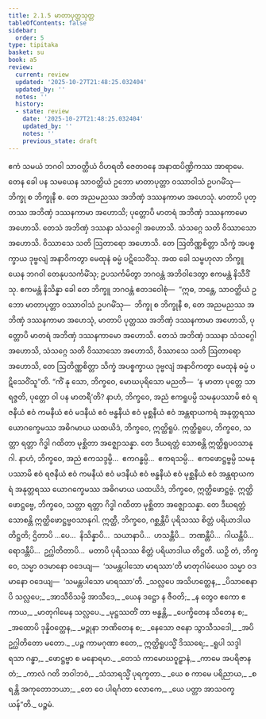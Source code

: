 ```yaml
---
title: 2.1.5 မာတာပုတ္တသုတ္တ
tableOfContents: false
sidebar:
  order: 5
type: tipitaka
basket: su
book: a5
review:
  current: review
  updated: '2025-10-27T21:48:25.032404'
  updated_by: ''
  notes: ''
  history:
  - state: review
    date: '2025-10-27T21:48:25.032404'
    updated_by: ''
    notes: ''
    previous_state: draft
---
```



<ReviewStatus review={frontmatter.review} showDetails={true} />

<HypothesisAnnotation frontmatter={frontmatter} />

<DynamicBreadcrumb />

<Division number="55" book="a5" e="ch" v="16" p="59">

<Paragraph number="341" book="a5">
ဧကံ သမယံ ဘဂဝါ သာဝတ္ထိယံ ဝိဟရတိ ဇေတဝနေ အနာထပိဏ္ဍိကဿ အာရာမေ. တေန ခေါ ပန သမယေန သာဝတ္ထိယံ ဥဘော မာတာပုတ္တာ ဝဿာဝါသံ ဥပဂမိံသု—  ဘိက္ခု စ ဘိက္ခုနီ စ. တေ အညမညဿ အဘိဏှံ ဒဿနကာမာ အဟေသုံ. မာတာပိ ပုတ္တဿ အဘိဏှံ ဒဿနကာမာ အဟောသိ; ပုတ္တောပိ မာတရံ အဘိဏှံ ဒဿနကာမော အဟောသိ. တေသံ အဘိဏှံ ဒဿနာ သံသဂ္ဂေါ အဟောသိ. သံသဂ္ဂေ သတိ ဝိဿာသော အဟောသိ. ဝိဿာသေ သတိ ဩတာရော အဟောသိ. တေ ဩတိဏ္ဏစိတ္တာ သိက္ခံ အပစ္စက္ခာယ ဒုဗ္ဗလျံ အနာဝိကတွာ မေထုနံ ဓမ္မံ ပဋိသေဝိံသု.
</Paragraph>

<Paragraph number="342" book="a5">
အထ ခေါ သမ္ဗဟုလာ ဘိက္ခူ ယေန ဘဂဝါ တေနုပသင်္ကမိံသု; ဥပသင်္ကမိတွာ ဘဂဝန္တံ အဘိဝါဒေတွာ ဧကမန္တံ နိသီဒိံသု. ဧကမန္တံ နိသိန္နာ ခေါ တေ ဘိက္ခူ ဘဂဝန္တံ ဧတဒဝေါစုံ—  “ဣဓ, ဘန္တေ, သာဝတ္ထိယံ ဥဘော မာတာပုတ္တာ ဝဿာဝါသံ ဥပဂမိံသု—  ဘိက္ခု စ ဘိက္ခုနီ စ, တေ အညမညဿ အဘိဏှံ ဒဿနကာမာ အဟေသုံ, မာတာပိ ပုတ္တဿ အဘိဏှံ ဒဿနကာမာ အဟောသိ, ပုတ္တောပိ မာတရံ အဘိဏှံ ဒဿနကာမော အဟောသိ. တေသံ အဘိဏှံ ဒဿနာ သံသဂ္ဂေါ အဟောသိ, သံသဂ္ဂေ သတိ ဝိဿာသော အဟောသိ, ဝိဿာသေ သတိ ဩတာရော အဟောသိ, တေ ဩတိဏ္ဏစိတ္တာ သိက္ခံ အပစ္စက္ခာယ ဒုဗ္ဗလျံ အနာဝိကတွာ မေထုနံ ဓမ္မံ ပဋိသေဝိံသူ”တိ.
</Paragraph>

<Paragraph number="343" book="a5">
“ကိံ နု သော, ဘိက္ခဝေ, မောဃပုရိသော မညတိ—  ‘န မာတာ ပုတ္တေ သာရဇ္ဇတိ, ပုတ္တော ဝါ ပန မာတရီ’တိ? နာဟံ, ဘိက္ခဝေ, အညံ ဧကရူပမ္ပိ သမနုပဿာမိ ဧဝံ ရဇနီယံ ဧဝံ ကမနီယံ ဧဝံ မဒနီယံ ဧဝံ ဗန္ဓနီယံ ဧဝံ မုစ္ဆနီယံ ဧဝံ အန္တရာယကရံ အနုတ္တရဿ ယောဂက္ခေမဿ အဓိဂမာယ ယထယိဒံ, ဘိက္ခဝေ, ဣတ္ထိရူပံ. ဣတ္ထိရူပေ, ဘိက္ခဝေ, သတ္တာ ရတ္တာ ဂိဒ္ဓါ ဂထိတာ မုစ္ဆိတာ အဇ္ဈောသန္နာ. တေ ဒီဃရတ္တံ သောစန္တိ ဣတ္ထိရူပဝသာနုဂါ.
</Paragraph>

<Paragraph number="344" book="a5">
နာဟံ, ဘိက္ခဝေ, အညံ ဧကသဒ္ဒမ္ပိ…  ဧကဂန္ဓမ္ပိ…  ဧကရသမ္ပိ…  ဧကဖောဋ္ဌဗ္ဗမ္ပိ သမနုပဿာမိ ဧဝံ ရဇနီယံ ဧဝံ ကမနီယံ ဧဝံ မဒနီယံ ဧဝံ ဗန္ဓနီယံ ဧဝံ မုစ္ဆနီယံ ဧဝံ အန္တရာယကရံ အနုတ္တရဿ ယောဂက္ခေမဿ အဓိဂမာယ ယထယိဒံ, ဘိက္ခဝေ, ဣတ္ထိဖောဋ္ဌဗ္ဗံ. ဣတ္ထိဖောဋ္ဌဗ္ဗေ, ဘိက္ခဝေ, သတ္တာ ရတ္တာ ဂိဒ္ဓါ ဂထိတာ မုစ္ဆိတာ အဇ္ဈောသန္နာ. တေ ဒီဃရတ္တံ သောစန္တိ ဣတ္ထိဖောဋ္ဌဗ္ဗဝသာနုဂါ.
</Paragraph>

<Paragraph number="345" book="a5">
ဣတ္ထီ, ဘိက္ခဝေ, ဂစ္ဆန္တီပိ ပုရိသဿ စိတ္တံ ပရိယာဒါယ တိဋ္ဌတိ; ဌိတာပိ …ပေ…  နိသိန္နာပိ…  သယာနာပိ…  ဟသန္တီပိ…  ဘဏန္တီပိ…  ဂါယန္တီပိ…  ရောဒန္တီပိ…  ဥဂ္ဃါတိတာပိ…  မတာပိ ပုရိသဿ စိတ္တံ ပရိယာဒါယ တိဋ္ဌတိ. ယဉှိ တံ, ဘိက္ခဝေ, သမ္မာ ဝဒမာနော ဝဒေယျ—  ‘သမန္တပါသော မာရဿာ’တိ မာတုဂါမံယေဝ သမ္မာ ဝဒမာနော ဝဒေယျ—  ‘သမန္တပါသော မာရဿာ’တိ.
</Paragraph>

<Paragraph number="346" type="verses" book="a5">
_သလ္လပေ အသိဟတ္ထေန,_  
_ပိသာစေနာပိ သလ္လပေ;_  
_အာသီဝိသမ္ပိ အာသီဒေ,_  
_ယေန ဒဋ္ဌော န ဇီဝတိ;_  
_န တွေဝ ဧကော ဧကာယ,_  
_မာတုဂါမေန သလ္လပေ._  

</Paragraph>

<Paragraph number="347" type="verses" book="a5">
_မုဋ္ဌဿတိံ တာ ဗန္ဓန္တိ,_  
_ပေက္ခိတေန သိတေန စ;_  
_အထောပိ ဒုန္နိဝတ္ထေန,_  
_မဉ္ဇုနာ ဘဏိတေန စ;_  
_နေသော ဇနော သွာသီသဒေါ,_  
_အပိ ဥဂ္ဃါတိတော မတော._  

</Paragraph>

<Paragraph number="348" type="verses" book="a5">
_ပဉ္စ ကာမဂုဏာ ဧတေ,_  
ဣတ္ထိရူပသ္မိံ ဒိဿရေ;_  
_ရူပါ သဒ္ဒါ ရသာ ဂန္ဓာ,_  
_ဖောဋ္ဌဗ္ဗာ စ မနောရမာ._  

</Paragraph>

<Paragraph number="349" type="verses" book="a5">
_တေသံ ကာမောဃဝူဠှာနံ,_  
_ကာမေ အပရိဇာနတံ;_  
_ကာလံ ဂတိ ဘဝါဘဝံ,_  
_သံသာရသ္မိံ ပုရက္ခတာ._  

</Paragraph>

<Paragraph number="350" type="verses" book="a5">
_ယေ စ ကာမေ ပရိညာယ,_  
_စရန္တိ အကုတောဘယာ;_  
_တေ ဝေ ပါရင်္ဂတာ လောကေ,_  
_ယေ ပတ္တာ အာသဝက္ခယန်”တိ._  


</Paragraph>
</Division>

<Paragraph number="351" type="center" book="a5">
ပဉ္စမံ.
</Paragraph>